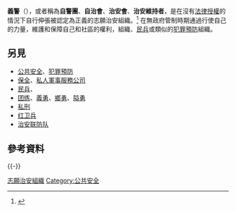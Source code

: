 {{Not|輔警|義勇警察}}
'''義警'''（{{lang-en|Vigilante}}），或者稱為'''自警團'''、'''自治會'''、'''治安會'''、'''治安維持者'''，是在沒有[[授權_(法律)|法律授權]]的情況下自行伸張被認定為正義的志願治安組織。<ref>{{Cite journal|last=Bateson|first=Regina|date=2020|title=The Politics of Vigilantism|url=https://doi.org/10.1177/0010414020957692|journal=Comparative Political Studies|volume=54|issue=6|language=en|pages=923–955|doi=10.1177/0010414020957692|s2cid=224924776|issn=0010-4140}}</ref> 在無政府管制時期通過行使自己的力量，維護和保障自己和社區的權利，組織{{tsl|en|Private army|私人軍隊}}、[[民兵|民兵]]或類似的[[犯罪預防|犯罪預防]]組織。

== 另見 ==
* [[公共安全|公共安全]]、[[犯罪預防|犯罪預防]]
* [[保全|保全]]、[[私人軍事服務公司|私人軍事服務公司]]
* [[民兵|民兵]]、{{tsl|ja|私兵}}
* [[团练|团练]]、[[義勇|義勇]]、[[鄉勇|鄉勇]]、[[隘勇|隘勇]]
* [[私刑|私刑]]
* [[红卫兵|红卫兵]]
* [[治安联防队|治安联防队]]

== 參考資料 ==
{{reflist}}
{{-}}
{{法律小作品}}
[[Category:志願治安組織|]]
[[Category:公共安全|Category:公共安全]]